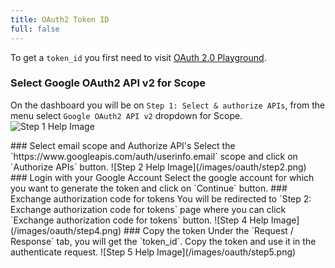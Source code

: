 ```yaml
---
title: OAuth2 Token ID
full: false
---
```



To get a `token_id` you first need to visit [OAuth 2.0 Playground](https://developers.google.com/oauthplayground/).
<Steps>
<Step>
### Select Google OAuth2 API v2 for Scope
On the dashboard you will be on `Step 1: Select & authorize APIs`, from the menu select `Google OAuth2 API v2` dropdown for Scope.
![Step 1 Help Image](/images/oauth/step1.png)
</Step>

<Step>
### Select email scope and Authorize API's
Select the `https://www.googleapis.com/auth/userinfo.email` scope and click on `Authorize APIs` button.
![Step 2 Help Image](/images/oauth/step2.png)
</Step>

<Step>
### Login with your Google Account
Select the google account for which you want to generate the token and click on `Continue` button.
</Step>

<Step>
### Exchange authorization code for tokens
You will be redirected to `Step 2: Exchange authorization code for tokens` page where you can click `Exchange authorization code for tokens` button.
![Step 4 Help Image](/images/oauth/step4.png)
</Step>

<Step>
### Copy the token
Under the `Request / Response` tab, you will get the `token_id`. Copy the token and use it in the authenticate request.
![Step 5 Help Image](/images/oauth/step5.png)
</Step>

</Steps>